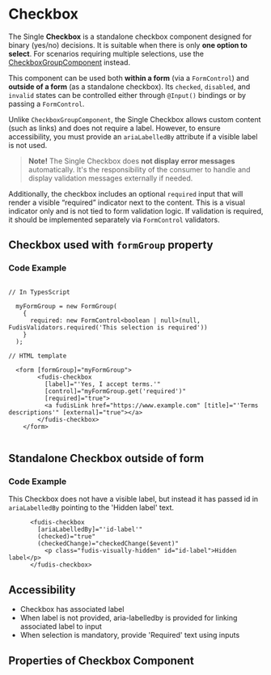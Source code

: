 
<Meta title="Components/Form/Checkbox" />

# Checkbox

The Single **Checkbox** is a standalone checkbox component designed for binary (yes/no) decisions. It is suitable when there is only **one option to select**. For scenarios requiring multiple selections, use the [CheckboxGroupComponent](/docs/components-form-checkbox-group--documentation) instead.

This component can be used both **within a form** (via a `FormControl`) and **outside of a form** (as a standalone checkbox). Its `checked`, `disabled`, and `invalid` states can be controlled either through `@Input()` bindings or by passing a `FormControl`.

Unlike `CheckboxGroupComponent`, the Single Checkbox allows custom content (such as links) and does not require a label. However, to ensure accessibility, you must provide an `ariaLabelledBy` attribute if a visible label is not used.

> **Note!** The Single Checkbox does **not display error messages** automatically. It's the responsibility of the consumer to handle and display validation messages externally if needed.

Additionally, the checkbox includes an optional `required` input that will render a visible “required” indicator next to the content. This is a visual indicator only and is not tied to form validation logic. If validation is required, it should be implemented separately via `FormControl` validators.

## Checkbox used with `formGroup` property

### Code Example

```

// In TypesScript

  myFormGroup = new FormGroup(
    {
      required: new FormControl<boolean | null>(null, FudisValidators.required('This selection is required'))
    }
  );

// HTML template

  <form [formGroup]="myFormGroup">
        <fudis-checkbox
          [label]="'Yes, I accept terms.'"
          [control]="myFormGroup.get('required')"
          [required]="true">
          <a fudisLink href="https://www.example.com" [title]="'Terms descriptions'" [external]="true"></a>
        </fudis-checkbox>
    </form>


```

## Standalone Checkbox outside of form

### Code Example

This Checkbox does not have a visible label, but instead it has passed id in `ariaLabelledBy` pointing to the 'Hidden label' text.

```
      <fudis-checkbox
        [ariaLabelledBy]="'id-label'"
        (checked)="true"
        (checkedChange)="checkedChange($event)"
          <p class="fudis-visually-hidden" id="id-label">Hidden label</p>
      </fudis-checkbox>

```

## Accessibility

- Checkbox has associated label
- When label is not provided, aria-labelledby is provided for linking associated label to input
- When selection is mandatory, provide 'Required' text using inputs

## Properties of Checkbox Component

<ArgTypes of={CheckboxComponent} />
